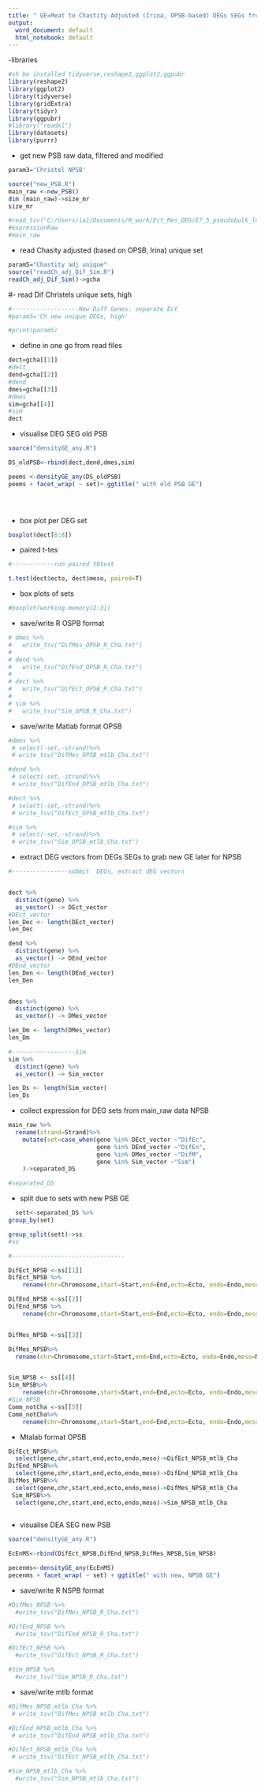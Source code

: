 ```yaml
---
title: " GE=Meat to Chastity Adjusted (Irina, OPSB-based) DEGs SEGs from NPSB; (ii) make standard format for both OPSB and NPSB DEG and SEG sets, both R & Matlab (no 'set' column for Matlab)"
output:
  word_document: default
  html_notebook: default
---
```


-libraries
```r
#sh be installed tidyverse,reshape2,ggplot2,ggpubr
library(reshape2)
library(ggplot2)
library(tidyverse)
library(gridExtra)
library(tidyr)
library(ggpubr)
#library("readxl")
library(datasets)  
library(purrr)
```

- get new PSB raw data, filtered and modified
```r

param3='Christel NPSB'

source("new_PSB.R")
main_raw <-new_PSB()
dim (main_raw)->size_mr
size_mr

#read_tsv("C:/Users/ia1/Documents/R_work/Ect_Mes_DEG/E7_5_pseudobulk_log2CPM_200331.txt", col_types = cols(Chromosome = col_character())) -> expressionRaw
#expressionRaw
#main_raw

```

- read Chasity adjusted (based on OPSB, Irina) unique set


```r
param5="Chastity adj unique"
source("readCh_adj_Dif_Sim.R")
readCh_adj_Dif_Sim()->gcha

```


#- read Dif Christels unique sets, high

```r
#-------------------New Diff Genes: separate Ect 
#param5='Ch new unique DEGs, high'

#print(param5)

```
- define in one go from read files

```r
dect=gcha[[1]]
#dect
dend=gcha[[2]]
#dend
dmes=gcha[[3]]
#dmes
sim=gcha[[4]]
#sim
dect

```
- visualise DEG SEG old PSB

```r
source("densityGE_any.R")

DS_oldPSB<-rbind(dect,dend,dmes,sim)

peems <-densityGE_any(DS_oldPSB)
peems + facet_wrap( ~ set)+ ggtitle(" with old PSB GE")


  
```
- box plot per DEG set
```r
boxplot(dect[6:8])
```

- paired t-tes
```r
#------------run paired t0test

t.test(dect$ecto, dect$meso, paired=T)


```

- box plots of sets
```r
#boxplot(working.memory[2:3])
```

- save/write R OSPB format
```r


# dmes %>%
#   write_tsv("DifMes_OPSB_R_Cha.txt")
# 
# dend %>%
#   write_tsv("DifEnd_OPSB_R_Cha.txt")
# 
# dect %>%
#   write_tsv("DifEct_OPSB_R_Cha.txt")
# 
# sim %>%
#   write_tsv("Sim_OPSB_R_Cha.txt")


```
- save/write Matlab format OPSB
```r


#dmes %>%
 # select(-set,-strand)%>%
 # write_tsv("DifMes_OPSB_mtlb_Cha.txt")

#dend %>%
 # select(-set,-strand)%>%
 # write_tsv("DifEnd_OPSB_mtlb_Cha.txt")

#dect %>%
 # select(-set,-strand)%>%
 # write_tsv("DifEct_OPSB_mtlb_Cha.txt")

#sim %>%
 # select(-set,-strand)%>%
 # write_tsv("Sim_OPSB_mtlb_Cha.txt")

```

- extract DEG vectors from DEGs SEGs to grab  new GE later
 for NPSB
  
```r
#----------------submit  DEGs, extract dEG vectors


dect %>% 
  distinct(gene) %>% 
  as_vector() -> DEct_vector
#DEct_vector
len_Dec <- length(DEct_vector)
len_Dec

dend %>% 
  distinct(gene) %>% 
  as_vector() -> DEnd_vector
#DEnd_vector
len_Den <- length(DEnd_vector)
len_Den


dmes %>% 
  distinct(gene) %>% 
  as_vector() -> DMes_vector

len_Dm <- length(DMes_vector)
len_Dm

#------------------Sim
sim %>% 
  distinct(gene) %>% 
  as_vector() -> Sim_vector

len_Ds <- length(Sim_vector)
len_Ds


```
- collect expression for DEG sets from main_raw data NPSB

```r

main_raw %>%
  rename(strand=Strand)%>%
    mutate(set=case_when(gene %in% DEct_vector ~"DifEc",
                         gene %in% DEnd_vector ~"DifEn",
                         gene %in% DMes_vector ~"DifM",
                         gene %in% Sim_vector ~"Sim")
    )->separated_DS

#separated_DS


```

- split due to sets with new PSB GE
```r

  sett<-separated_DS %>%
group_by(set)

group_split(sett)->ss
#ss

#--------------------------------

DifEct_NPSB <-ss[[1]]
DifEct_NPSB %>%
    rename(chr=Chromosome,start=Start,end=End,ecto=Ecto, endo=Endo,meso=Meso)->DifEct_NPSB

DifEnd_NPSB <-ss[[2]]
DifEnd_NPSB %>%
    rename(chr=Chromosome,start=Start,end=End,ecto=Ecto, endo=Endo,meso=Meso)->DifEnd_NPSB


DifMes_NPSB <-ss[[3]]

DifMes_NPSB%>%
  rename(chr=Chromosome,start=Start,end=End,ecto=Ecto, endo=Endo,meso=Meso)->DifMes_NPSB


Sim_NPSB <- ss[[4]]
Sim_NPSB%>%
    rename(chr=Chromosome,start=Start,end=End,ecto=Ecto, endo=Endo,meso=Meso)->Sim_NPSB
#Sim_NPSB
Comm_notCha <-ss[[5]]
Comm_notCha%>%
    rename(chr=Chromosome,start=Start,end=End,ecto=Ecto, endo=Endo,meso=Meso)->Comm_notCha_NPSB

```
- Mtalab format OPSB
```r
DifEct_NPSB%>%
  select(gene,chr,start,end,ecto,endo,meso)->DifEct_NPSB_mtlb_Cha
DifEnd_NPSB%>%
  select(gene,chr,start,end,ecto,endo,meso)->DifEnd_NPSB_mtlb_Cha
DifMes_NPSB%>%
  select(gene,chr,start,end,ecto,endo,meso)->DifMes_NPSB_mtlb_Cha
 Sim_NPSB%>%
  select(gene,chr,start,end,ecto,endo,meso)->Sim_NPSB_mtlb_Cha
     

```

 - visualise DEA SEG new PSB

```r
source("densityGE_any.R")

EcEnMS<-rbind(DifEct_NPSB,DifEnd_NPSB,DifMes_NPSB,Sim_NPSB)

pecenms<-densityGE_any(EcEnMS)
pecenms + facet_wrap( ~ set) + ggtitle(" with new, NPSB GE")


```
- save/write R NSPB format
```r


#DifMes_NPSB %>%
  #write_tsv("DifMes_NPSB_R_Cha.txt")

#DifEnd_NPSB %>%
  #write_tsv("DifEnd_NPSB_R_Cha.txt")

#DifEct_NPSB %>%
  #write_tsv("DifEct_NPSB_R_Cha.txt")

#Sim_NPSB %>%
  #write_tsv("Sim_NPSB_R_Cha.txt")

```
- save/write mtlb format
```r


#DifMes_NPSB_mtlb_Cha %>%
 # write_tsv("DifMes_NPSB_mtlb_Cha.txt")

#DifEnd_NPSB_mtlb_Cha %>%
 # write_tsv("DifEnd_NPSB_mtlb_Cha.txt")

#DifEct_NPSB_mtlb_Cha %>%
 # write_tsv("DifEct_NPSB_mtlb_Cha.txt")

#Sim_NPSB_mtlb_Cha %>%
  #write_tsv("Sim_NPSB_mtlb_Cha.txt")

```


